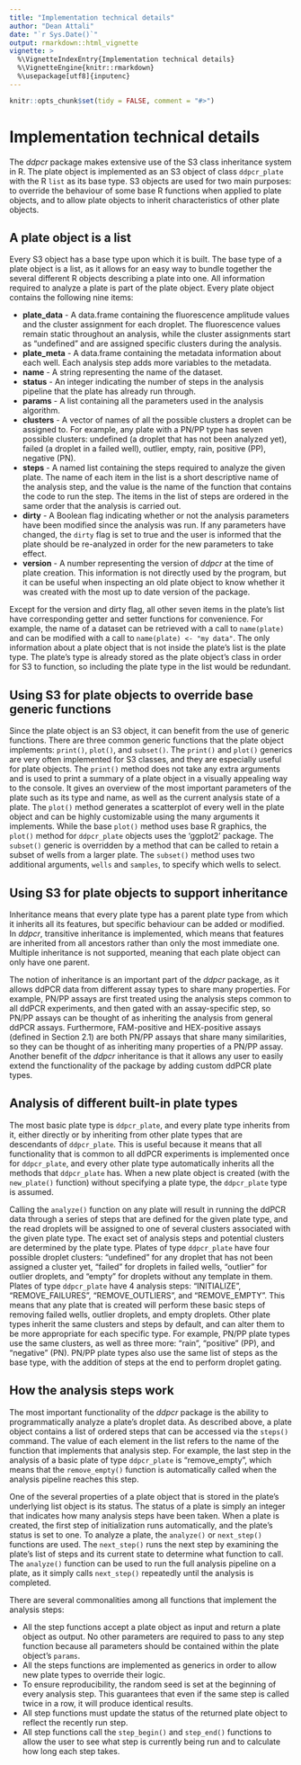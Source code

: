 ```yaml
---
title: "Implementation technical details"
author: "Dean Attali"
date: "`r Sys.Date()`"
output: rmarkdown::html_vignette
vignette: >
  %\VignetteIndexEntry{Implementation technical details}
  %\VignetteEngine{knitr::rmarkdown}
  %\usepackage[utf8]{inputenc}
---
```

  
```r
knitr::opts_chunk$set(tidy = FALSE, comment = "#>")
```

# Implementation technical details

The *ddpcr* package makes extensive use of the S3 class inheritance system in R.  The plate object is implemented as an S3 object of class `ddpcr_plate` with the R `list` as its base type.  S3 objects are used for two main purposes: to override the behaviour of some base R functions when applied to plate objects, and to allow plate objects to inherit characteristics of other plate objects.

## A plate object is a list

Every S3 object has a base type upon which it is built.  The base type of a plate object is a list, as it allows for an easy way to bundle together the several different R objects describing a plate into one.  All information required to analyze a plate is part of the plate object.  Every plate object contains the following nine items:

- **plate_data** - A data.frame containing the fluorescence amplitude values and the cluster assignment for each droplet.  The fluorescence values remain static throughout an analysis, while the cluster assignments start as "undefined" and are assigned specific clusters during the analysis.   
- **plate_meta** - A data.frame containing the metadata information about each well.  Each analysis step adds more variables to the metadata.
- **name** - A string representing the name of the dataset.
- **status** - An integer indicating the number of steps in the analysis pipeline that the plate has already run through.
- **params** - A list containing all the parameters used in the analysis algorithm.
- **clusters** - A vector of names of all the possible clusters a droplet can be assigned to.  For example, any plate with a PN/PP type has seven possible clusters: undefined (a droplet that has not been analyzed yet), failed (a droplet in a failed well), outlier, empty, rain, positive (PP), negative (PN).    
- **steps** - A named list containing the steps required to analyze the given plate.  The name of each item in the list is a short descriptive name of the analysis step, and the value is the name of the function that contains the code to run the step.  The items in the list of steps are ordered in the same order that the analysis is carried out.
- **dirty** - A Boolean flag indicating whether or not the analysis parameters have been modified since the analysis was run.  If any parameters have changed, the `dirty` flag is set to true and the user is informed that the plate should be re-analyzed in order for the new parameters to take effect.
- **version** - A number representing the version of *ddpcr* at the time of plate creation.  This information is not directly used by the program, but it can be useful when inspecting an old plate object to know whether it was created with the most up to date version of the package.

Except for the version and dirty flag, all other seven items in the plate's list have corresponding getter and setter functions for convenience.  For example, the name of a dataset can be retrieved with a call to `name(plate)` and can be modified with a call to `name(plate) <- "my data"`.  The only information about a plate object that is not inside the plate's list is the plate type.  The plate's type is already stored as the plate object's class in order for S3 to function, so including the plate type in the list would be redundant.

## Using S3 for plate objects to override base generic functions

Since the plate object is an S3 object, it can benefit from the use of generic functions.  There are three common generic functions that the plate object implements: `print()`, `plot()`, and `subset()`.  The `print()` and `plot()` generics are very often implemented for S3 classes, and they are especially useful for plate objects.  The `print()` method does not take any extra arguments and is used to print a summary of a plate object in a visually appealing way to the console.  It gives an overview of the most important parameters of the plate such as its type and name, as well as the current analysis state of a plate.  The `plot()` method generates a scatterplot of every well in the plate object and can be highly customizable using the many arguments it implements.  While the base `plot()` method uses base R graphics, the `plot()` method for `ddpcr_plate` objects uses the 'ggplot2' package.  The `subset()` generic is overridden by a method that can be called to retain a subset of wells from a larger plate.  The `subset()` method uses two additional arguments, `wells` and `samples`, to specify which wells to select.

## Using S3 for plate objects to support inheritance

Inheritance means that every plate type has a parent plate type from which it inherits all its features, but specific behaviour can be added or modified.  In *ddpcr*, transitive inheritance is implemented, which means that features are inherited from all ancestors rather than only the most immediate one.  Multiple inheritance is not supported, meaning that each plate object can only have one parent.

The notion of inheritance is an important part of the *ddpcr* package, as it allows ddPCR data from different assay types to share many properties.  For example, PN/PP assays are first treated using the analysis steps common to all ddPCR experiments, and then gated with an assay-specific step, so PN/PP assays can be thought of as inheriting the analysis from general ddPCR assays.  Furthermore, FAM-positive and HEX-positive assays (defined in Section 2.1) are both PN/PP assays that share many similarities, so they can be thought of as inheriting many properties of a PN/PP assay.  Another benefit of the *ddpcr* inheritance is that it allows any user to easily extend the functionality of the package by adding custom ddPCR plate types.  


## Analysis of different built-in plate types

The most basic plate type is `ddpcr_plate`, and every plate type inherits from it, either directly or by inheriting from other plate types that are descendants of `ddpcr_plate`.  This is useful because it means that all functionality that is common to all ddPCR experiments is implemented once for `ddpcr_plate`, and every other plate type automatically inherits all the methods that `ddpcr_plate` has.  When a new plate object is created (with the `new_plate()` function) without specifying a plate type, the `ddpcr_plate` type is assumed. 

Calling the `analyze()` function on any plate will result in running the ddPCR data through a series of steps that are defined for the given plate type, and the read droplets will be assigned to one of several clusters associated with the given plate type.  The exact set of analysis steps and potential clusters are determined by the plate type.  Plates of type `ddpcr_plate` have four possible droplet clusters: "undefined" for any droplet that has not been assigned a cluster yet, "failed" for droplets in failed wells, "outlier" for outlier droplets, and "empty" for droplets without any template in them.  Plates of type `ddpcr_plate` have 4 analysis steps: "INITIALIZE", "REMOVE_FAILURES", "REMOVE_OUTLIERS", and "REMOVE_EMPTY".  This means that any plate that is created will perform these basic steps of removing failed wells, outlier droplets, and empty droplets.  Other plate types inherit the same clusters and steps by default, and can alter them to be more appropriate for each specific type.  For example, PN/PP plate types use the same clusters, as well as three more: "rain", "positive" (PP), and "negative" (PN).  PN/PP plate types also use the same list of steps as the base type, with the addition of steps at the end to perform droplet gating.

## How the analysis steps work

The most important functionality of the *ddpcr* package is the ability to programmatically analyze a plate's droplet data.  As described above, a plate object contains a list of ordered steps that can be accessed via the `steps()` command.  The value of each element in the list refers to the name of the function that implements that analysis step.  For example, the last step in the analysis of a basic plate of type `ddpcr_plate` is "remove_empty", which means that the `remove_empty()` function is automatically called when the analysis pipeline reaches this step.

One of the several properties of a plate object that is stored in the plate's underlying list object is its status.  The status of a plate is simply an integer that indicates how many analysis steps have been taken.  When a plate is created, the first step of initialization runs automatically, and the plate's status is set to one.  To analyze a plate, the `analyze()` or `next_step()` functions are used.  The `next_step()` runs the next step by examining the plate's list of steps and its current state to determine what function to call.  The `analyze()` function can be used to run the full analysis pipeline on a plate, as it simply calls `next_step()` repeatedly until the analysis is completed.

There are several commonalities among all functions that implement the analysis steps:

- All the step functions accept a plate object as input and return a plate object as output.  No other parameters are required to pass to any step function because all parameters should be contained within the plate object's `params`.
- All the steps functions are implemented as generics in order to allow new plate types to override their logic.
- To ensure reproducibility, the random seed is set at the beginning of every analysis step.  This guarantees that even if the same step is called twice in a row, it will produce identical results.
- All step functions must update the status of the returned plate object to reflect the recently run step.
- All step functions call the `step_begin()` and `step_end()` functions to allow the user to see what step is currently being run and to calculate how long each step takes.
